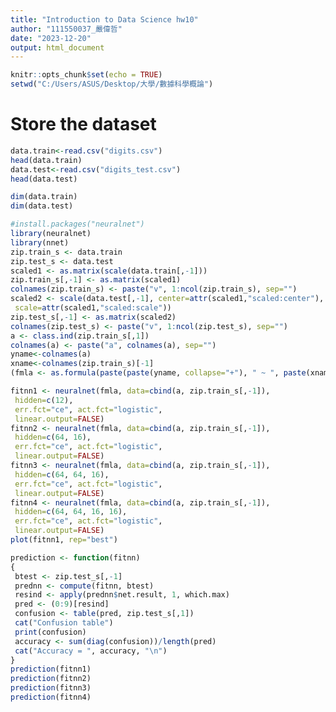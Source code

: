 ```yaml
---
title: "Introduction to Data Science hw10"
author: "111550037_嚴偉哲"
date: "2023-12-20"
output: html_document
---
```


```r
knitr::opts_chunk$set(echo = TRUE)
setwd("C:/Users/ASUS/Desktop/大學/數據科學概論")
```

# Store the dataset

```r
data.train<-read.csv("digits.csv")
head(data.train)
data.test<-read.csv("digits_test.csv")
head(data.test)
```

```r
dim(data.train)
dim(data.test)
```

```r
#install.packages("neuralnet")
library(neuralnet)
library(nnet)
zip.train_s <- data.train
zip.test_s <- data.test
scaled1 <- as.matrix(scale(data.train[,-1]))
zip.train_s[,-1] <- as.matrix(scaled1)
colnames(zip.train_s) <- paste("v", 1:ncol(zip.train_s), sep="")
scaled2 <- scale(data.test[,-1], center=attr(scaled1,"scaled:center"), 
 scale=attr(scaled1,"scaled:scale"))
zip.test_s[,-1] <- as.matrix(scaled2)
colnames(zip.test_s) <- paste("v", 1:ncol(zip.test_s), sep="")
a <- class.ind(zip.train_s[,1])
colnames(a) <- paste("a", colnames(a), sep="")
yname<-colnames(a)
xname<-colnames(zip.train_s)[-1]
(fmla <- as.formula(paste(paste(yname, collapse="+"), " ~ ", paste(xname, collapse="+"))))
```
```r
fitnn1 <- neuralnet(fmla, data=cbind(a, zip.train_s[,-1]), 
 hidden=c(12),
 err.fct="ce", act.fct="logistic",
 linear.output=FALSE)
fitnn2 <- neuralnet(fmla, data=cbind(a, zip.train_s[,-1]), 
 hidden=c(64, 16),
 err.fct="ce", act.fct="logistic",
 linear.output=FALSE)
fitnn3 <- neuralnet(fmla, data=cbind(a, zip.train_s[,-1]), 
 hidden=c(64, 64, 16), 
 err.fct="ce", act.fct="logistic",
 linear.output=FALSE)
fitnn4 <- neuralnet(fmla, data=cbind(a, zip.train_s[,-1]), 
 hidden=c(64, 64, 16, 16),
 err.fct="ce", act.fct="logistic",
 linear.output=FALSE)
plot(fitnn1, rep="best")
```

```r
prediction <- function(fitnn)
{ 
 btest <- zip.test_s[,-1]
 prednn <- compute(fitnn, btest)
 resind <- apply(prednn$net.result, 1, which.max)
 pred <- (0:9)[resind]
 confusion <- table(pred, zip.test_s[,1])
 cat("Confusion table")
 print(confusion)
 accuracy <- sum(diag(confusion))/length(pred)
 cat("Accuracy = ", accuracy, "\n")
}
prediction(fitnn1)
prediction(fitnn2)
prediction(fitnn3)
prediction(fitnn4)
```